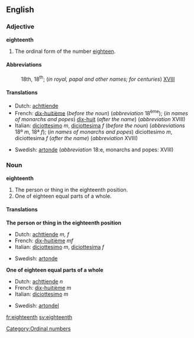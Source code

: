 ==English==
===Adjective===
'''eighteenth'''

# The ordinal form of the number [[eighteen]].

====Abbreviations====
:18th, 18<sup>th</sup>; (''in royal, papal and other names; for centuries'') [[XVIII]]

====Translations====
{{top}}
*Dutch: [[achttiende]]
*French: [[dix-huitième]] (''before the noun'') (''abbreviation'' 18<sup>ème</sup>); (''in names of monarchs and popes'') [[dix-huit]] (''after the name'') (''abbreviation'' XVIII)
*Italian: [[diciottesimo]] ''m'', [[diciottesima]] ''f'' (''before the noun'') (''abbreviations'' 18º ''m'', 18ª ''f''); (''in names of monarchs and popes'') diciottesimo ''m'', diciottesima ''f'' (''after the name'') (''abbreviation'' XVIII)
{{mid}}
*Swedish: [[artonde]] (''abbreviation'' 18:e, monarchs and popes: XVIII)
{{bottom}}

===Noun===
'''eighteenth'''

#The person or thing in the eighteenth position.
#One of eighteen equal parts of a whole.

====Translations====
'''The person or thing in the eighteenth position'''
{{top}}
*Dutch: [[achttiende]] ''m, f''
*French: [[dix-huitième]] ''mf''
*Italian: [[diciottesimo]] ''m'', [[diciottesima]] ''f''
{{mid}}
*Swedish: [[artonde]]
{{bottom}}
'''One of eighteen equal parts of a whole'''
{{top}}
*Dutch: [[achttiende]] ''n''
*French: [[dix-huitième]] ''m''
*Italian: [[diciottesimo]] ''m''
{{mid}}
*Swedish: [[artondel]]
{{bottom}}
[[Category:Ordinal numbers]]

[[fr:eighteenth]]
[[sv:eighteenth]]